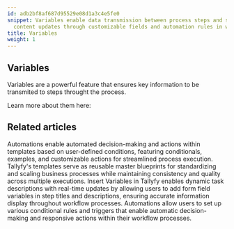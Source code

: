 ```yaml
---
id: adb2bf8af687d95529e08d1a3c4e5fe0
snippet: Variables enable data transmission between process steps and support dynamic
  content updates through customizable fields and automation rules in workflow templates.
title: Variables
weight: 1
---
```


## Variables

Variables are a powerful feature that ensures key information to be transmited to steps throught the process.

Learn more about them here:



<PageTree />


## Related articles
<CardGrid>
<LinkTitleCard header="<b>Templates > Automations</b>" href="/products/pro/documenting/templates/automations/" > Automations enable automated decision-making and actions within templates based on user-defined conditions, featuring conditionals, examples, and customizable actions for streamlined process execution. </LinkTitleCard>
<LinkTitleCard header="<b>Documenting > Templates</b>" href="/products/pro/documenting/templates/" > Tallyfy's templates serve as reusable master blueprints for standardizing and scaling business processes while maintaining consistency and quality across multiple executions. </LinkTitleCard>
<LinkTitleCard header="<b>Variables > Insert variables</b>" href="/products/pro/documenting/templates/variables/how-can-i-use-insert-variables-in-tallyfy/" > Insert Variables in Tallyfy enables dynamic task descriptions with real-time updates by allowing users to add form field variables in step titles and descriptions, ensuring accurate information display throughout workflow processes. </LinkTitleCard>
<LinkTitleCard header="<b>Automations > Conditionals</b>" href="/products/pro/documenting/templates/automations/conditionals/" > Automations allow users to set up various conditional rules and triggers that enable automatic decision-making and responsive actions within their workflow processes. </LinkTitleCard>
</CardGrid>